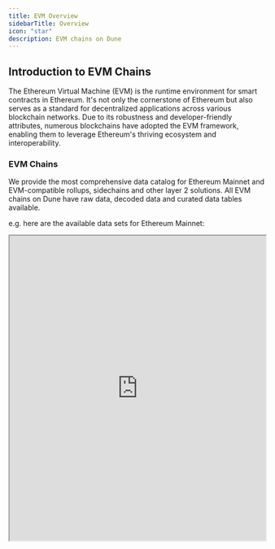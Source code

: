 ```yaml
---
title: EVM Overview
sidebarTitle: Overview
icon: "star"
description: EVM chains on Dune
---
```


## Introduction to EVM Chains

The Ethereum Virtual Machine (EVM) is the runtime environment for smart contracts in Ethereum. It's not only the cornerstone of Ethereum but also serves as a standard for decentralized applications across various blockchain networks. Due to its robustness and developer-friendly attributes, numerous blockchains have adopted the EVM framework, enabling them to leverage Ethereum's thriving ecosystem and interoperability.
### EVM Chains

We provide the most comprehensive data catalog for Ethereum Mainnet and EVM-compatible rollups, sidechains and other layer 2 solutions. 
All EVM chains on Dune have raw data, decoded data and curated data tables available. 

e.g. here are the available data sets for Ethereum Mainnet:

<CardGroup cols={3}>
  <Card title="Raw data" icon="bolt" href="./evm/ethereum/raw/transactions">
    </Card>
  <Card title="Decoded data" icon="file" href="./evm/ethereum/decoded/overview">
  </Card>
    <Card title="Curated data" icon="star" href="./evm/ethereum/DEX/dex-trades"></Card>
</CardGroup>


<div>
  <iframe
    src="https://dune.com/embeds/3695907/6218008/"
    width="100%"
    height="600px"
  ></iframe>
</div>



